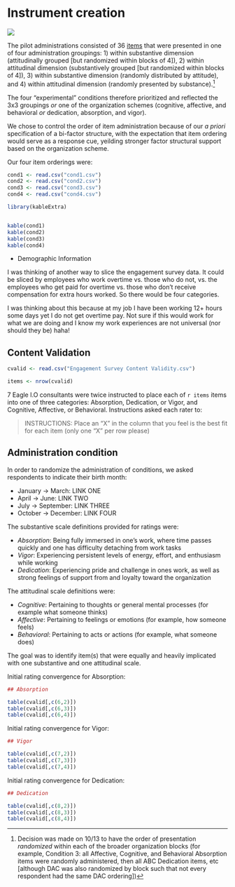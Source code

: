 # Instrument creation

![](develop.jpg)

The pilot administrations consisted of 36 [items](https://docs.google.com/document/d/18KYE7jq8XLhN-mfGQRMnkf5AM-_U2CJck50eISbAiwM/edit?usp=sharing) that were presented in one of four administration groupings: 1) within substantive dimension (attitudinally grouped [but randomized within blocks of 4]), 2) within attitudinal dimension (substantively grouped [but randomized within blocks of 4]), 3) within substantive dimension (randomly distributed by attitude), and 4) within attitudinal dimension (randomly presented by substance).[^footie]

The four "experimental" conditions therefore prioritized and reflected the 3x3 groupings *or* one of the organization schemes (cognitive, affective, and behavioral *or* dedication, absorption, and vigor).
 
[^footie]: Decision was made on 10/13 to have the order of presentation *randomized* within each of the broader organization blocks (for example, Condition 3: all Affective, Cognitive, and Behavioral Absorption items were randomly administered, then all ABC Dedication items, etc [although DAC was also randomized by block such that not every respondent had the same DAC ordering])

We chose to control the order of item administration because of our *a priori* specification of a bi-factor structure, with the expectation that item ordering would serve as a response cue, yeilding stronger factor structural support based on the organization scheme. 

Our four item orderings were:

```r


cond1 <- read.csv("cond1.csv")
cond2 <- read.csv("cond2.csv")
cond3 <- read.csv("cond3.csv")
cond4 <- read.csv("cond4.csv")

library(kableExtra)


kable(cond1) 
kable(cond2) 
kable(cond3) 
kable(cond4) 

```


+ Demographic Information

I was thinking of another way to slice the engagement survey data. It could be sliced by employees who work overtime vs. those who do not, vs. the employees who get paid for overtime vs. those who don't receive compensation for extra hours worked. So there would be four categories.

I was thinking about this because at my job I have been working 12+ hours some days yet I do not get overtime pay. Not sure if this would work for what we are doing and I know my work experiences are not universal (nor should they be) haha!


## Content Validation

```r

cvalid <- read.csv("Engagement Survey Content Validity.csv")

items <- nrow(cvalid)

```

7 Eagle I.O consultants were twice instructed to place each of `r items` items into one of three categories: Absorption, Dedication, or Vigor, and Cognitive, Affective, or Behavioral. Instructions asked each rater to:

> INSTRUCTIONS: Place an "X" in the column that you feel is the best fit for each item (only one "X" per row please)

## Administration condition

In order to randomize the administration of conditions, we asked respondents to indicate their birth month:

+ January $\rightarrow$ March: LINK ONE
+ April $\rightarrow$ June: LINK TWO
+ July $\rightarrow$ September: LINK THREE
+ October $\rightarrow$ December: LINK FOUR

The substantive scale definitions provided for ratings were: 

+ *Absorption*: Being fully immersed in one’s work, where time passes quickly and one has difficulty detaching from work tasks
+ *Vigor*: Experiencing persistent levels of energy, effort, and enthusiasm while working
+ *Dedication*: Experiencing pride and challenge in ones work, as well as strong feelings of support from and loyalty toward the organization

The attitudinal scale definitions were:

+ *Cognitive*: Pertaining to thoughts or general mental processes (for example what someone thinks)
+ *Affective*: Pertaining to feelings or emotions (for example, how someone feels)
+ *Behavioral*: Pertaining to acts or actions (for example, what someone does) 

The goal was to identify item(s) that were equally and heavily implicated with one substantive and one attitudinal scale.

Initial rating convergence for Absorption:

```r
## Absorption

table(cvalid[,c(6,2)])
table(cvalid[,c(6,3)])
table(cvalid[,c(6,4)])
```

Initial rating convergence for Vigor:

```r
## Vigor

table(cvalid[,c(7,2)])
table(cvalid[,c(7,3)])
table(cvalid[,c(7,4)])
```

Initial rating convergence for Dedication:

```r
## Dedication

table(cvalid[,c(8,2)])
table(cvalid[,c(8,3)])
table(cvalid[,c(8,4)])
```


